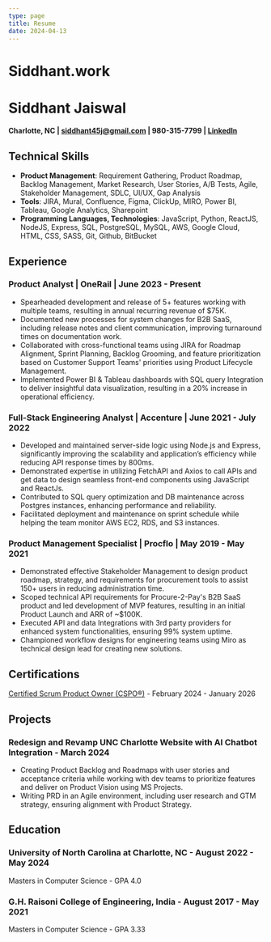 ```yaml
---
type: page
title: Resume
date: 2024-04-13
---
```


# Siddhant.work

# Siddhant Jaiswal

#### Charlotte, NC | siddhant45j@gmail.com | 980-315-7799 | [LinkedIn](https://linkedin.com/in/siddhant-jaiswal)
##
## Technical Skills

- **Product Management**: Requirement Gathering, Product Roadmap, Backlog Management, Market Research, User Stories, A/B Tests, Agile, Stakeholder Management, SDLC, UI/UX, Gap Analysis
- **Tools**: JIRA, Mural, Confluence, Figma, ClickUp, MIRO, Power BI, Tableau, Google Analytics, Sharepoint
- **Programming Languages, Technologies**: JavaScript, Python, ReactJS, NodeJS, Express, SQL, PostgreSQL, MySQL, AWS, Google Cloud, HTML, CSS, SASS, Git, Github, BitBucket

## Experience
### Product Analyst | OneRail | June 2023 - Present

- Spearheaded development and release of 5+ features working with multiple teams, resulting in annual recurring revenue of $75K.
- Documented new processes for system changes for B2B SaaS, including release notes and client communication, improving turnaround times on documentation work.
- Collaborated with cross-functional teams using JIRA for Roadmap Alignment, Sprint Planning, Backlog Grooming, and feature prioritization based on Customer Support Teams' priorities using Product Lifecycle Management.
- Implemented Power BI & Tableau dashboards with SQL query Integration to deliver insightful data visualization, resulting in a 20% increase in operational efficiency. 

### Full-Stack Engineering Analyst | Accenture | June 2021 - July 2022

- Developed and maintained server-side logic using Node.js and Express, significantly improving the scalability and application’s efficiency while reducing API response times by 800ms.
- Demonstrated expertise in utilizing FetchAPI and Axios to call APIs and get data to design seamless front-end components using JavaScript and ReactJs.
- Contributed to SQL query optimization and DB maintenance across Postgres instances, enhancing performance and reliability.
- Facilitated deployment and maintenance on sprint schedule while helping the team monitor AWS EC2, RDS, and S3 instances.

### Product Management Specialist | Procflo | May 2019 - May 2021

- Demonstrated effective Stakeholder Management to design product roadmap, strategy, and requirements for procurement tools to assist 150+ users in reducing administration time.
- Scoped technical API requirements for Procure-2-Pay's B2B SaaS product and led development of MVP features, resulting in an initial Product Launch and ARR of ~$100K.
- Executed API and data Integrations with 3rd party providers for enhanced system functionalities, ensuring 99% system uptime.
- Championed workflow designs for engineering teams using Miro as technical design lead for creating new solutions.


## Certifications
[Certified Scrum Product Owner (CSPO®)](https://bcert.me/bc/html/show-badge.html?b=uixcutle) - February 2024 - January 2026


## Projects

### Redesign and Revamp UNC Charlotte Website with AI Chatbot Integration - March 2024

- Creating Product Backlog and Roadmaps with user stories and acceptance criteria while working with dev teams to prioritize features and deliver on Product Vision using MS Projects.
- Writing PRD in an Agile environment, including user research and GTM strategy, ensuring alignment with Product Strategy.


## Education

### University of North Carolina at Charlotte, NC - August 2022 - May 2024
Masters in Computer Science - GPA 4.0 

### G.H. Raisoni College of Engineering, India - August 2017 - May 2021
Masters in Computer Science - GPA 3.33